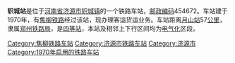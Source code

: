 {{noteTA
|1=zh-cn:始发车次; zh-hk:列車班次;
|2=zh-cn:车次; zh-hk:班次;
}}
{{Infobox China railway station
|车站名称 = 轵城站
|车站名称拼音 = Zhicheng
|英文名称 = Zhicheng Railway Station
|车站代码 = 44117<ref>{{cite book|title=中华人民共和国铁路车站代码（GB/T 10302-2010）|publisher=中国标准出版社|year=2010|isbn=155066140495|ignore-isbn-error=true|pages=47}}</ref>
|车站地址 = [[河南省|河南省]][[济源市|济源市]]
|归属 = [[郑州铁路局|郑州铁路局]]
|线路 = [[焦柳铁路|焦柳铁路]]
|车站等级 = [[四等站_(中铁)|四等站]]
}}
'''轵城站'''是位于[[河南省|河南省]][[济源市|济源市]][[轵城镇|轵城镇]]的一个铁路车站，[[邮政编码|邮政编码]]454672。车站建于1970年，有[[焦柳铁路|焦柳铁路]]经过该站，现办理客运货运业务。车站距离[[月山站|月山站]]57[[公里|公里]]，隶属[[郑州铁路局|郑州铁路局]]，是[[四等站_(中铁)|四等站]]，本站及相邻上下行区间均为[[电气化|电气化]]区段。

{{start rail box}}
{{s-inop|[[济源站|济源站]]}}
{{s-line|[[焦柳铁路|焦柳铁路]]}}
{{s-inop|[[武村站|武村站]]}}
{{end box}}
{{焦柳铁路}}
{{铁路车站小作品}}
{{河南小作品}}

[[Category:焦柳铁路车站|Category:焦柳铁路车站]]
[[Category:济源市铁路车站|Category:济源市铁路车站]]
[[Category:济源市|Category:济源市]]
[[Category:1970年启用的铁路车站|Category:1970年启用的铁路车站]]